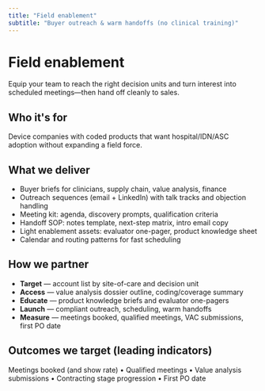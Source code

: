 ```yaml
---
title: "Field enablement"
subtitle: "Buyer outreach & warm handoffs (no clinical training)"
---
```


# Field enablement

Equip your team to reach the right decision units and turn interest into scheduled meetings—then hand off cleanly to sales.

## Who it's for

Device companies with coded products that want hospital/IDN/ASC adoption without expanding a field force.

## What we deliver

- Buyer briefs for clinicians, supply chain, value analysis, finance
- Outreach sequences (email + LinkedIn) with talk tracks and objection handling
- Meeting kit: agenda, discovery prompts, qualification criteria
- Handoff SOP: notes template, next-step matrix, intro email copy
- Light enablement assets: evaluator one-pager, product knowledge sheet
- Calendar and routing patterns for fast scheduling

## How we partner

- **Target** — account list by site-of-care and decision unit
- **Access** — value analysis dossier outline, coding/coverage summary
- **Educate** — product knowledge briefs and evaluator one-pagers
- **Launch** — compliant outreach, scheduling, warm handoffs
- **Measure** — meetings booked, qualified meetings, VAC submissions, first PO date

## Outcomes we target (leading indicators)

Meetings booked (and show rate) • Qualified meetings • Value analysis submissions • Contracting stage progression • First PO date
